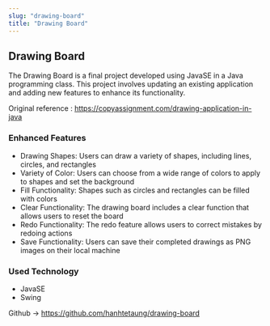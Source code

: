 ```yaml
---
slug: "drawing-board"
title: "Drawing Board"
---
```


## Drawing Board 

The Drawing Board is a final project developed using JavaSE in a Java programming class. This project involves updating an existing application and adding new features to enhance its functionality.

<p>Original reference : <a href="https://copyassignment.com/drawing-application-in-java" target="_blank">https://copyassignment.com/drawing-application-in-java</a></p>

### Enhanced Features
* Drawing Shapes: Users can draw a variety of shapes, including lines, circles, and rectangles
* Variety of Color: Users can choose from a wide range of colors to apply to shapes and set the background
* Fill Functionality: Shapes such as circles and rectangles can be filled with colors
* Clear Functionality: The drawing board includes a clear function that allows users to reset the board
* Redo Functionality: The redo feature allows users to correct mistakes by redoing actions
* Save Functionality: Users can save their completed drawings as PNG images on their local machine

### Used Technology
* JavaSE
* Swing

<p>Github -> <a href="https://github.com/hanhtetaung/drawing-board" target="_blank">https://github.com/hanhtetaung/drawing-board</a></p>